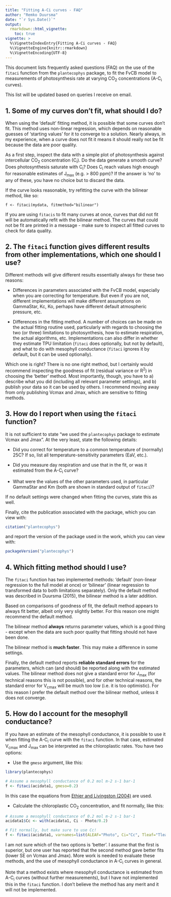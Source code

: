 ---
title: "Fitting A-Ci curves - FAQ"
author: "Remko Duursma"
date: "`r Sys.Date()`"
output: 
  rmarkdown::html_vignette:
    toc: true
vignette: >
  %\VignetteIndexEntry{Fitting A-Ci curves - FAQ}
  %\VignetteEngine{knitr::rmarkdown}
  %\VignetteEncoding{UTF-8}
---


This document lists frequently asked questions (FAQ) on the use of the `fitaci` function from the `plantecophys` package, to fit the FvCB model to measurements of photosynthesis rate at varying CO~2~ concentrations (A-C~i~ curves).

This list will be updated based on queries I receive on email. 


## 1. Some of my curves don't fit, what should I do?

When using the 'default' fitting method, it is possible that some curves don't fit. This method uses non-linear regression, which depends on reasonable guesses of 'starting values' for it to converge to a solution. Nearly always, in my experience, when a curve does not fit it means it should really not be fit because the data are poor quality.

As a first step, inspect the data with a simple plot of photosynthesis against intercellular CO~2~ concentration (C~i~). Do the data generate a smooth curve? Does photosynthesis saturate with C~i~? Does C~i~ reach values high enough for reasonable estimates of J~max~ (e.g. > 800 ppm)? If the answer is 'no' to any of these, you have no choice but to discard the data.

If the curve looks reasonable, try refitting the curve with the bilinear method, like so:

```
f <- fitaci(mydata, fitmethod="bilinear")
```

If you are using `fitacis` to fit many curves at once, curves that did not fit will be automatically refit with the bilinear method. The curves that could not be fit are printed in a message - make sure to inspect all fitted curves to check for data quality.  


## 2. The `fitaci` function gives different results from other implementations, which one should I use?

Different methods will give different results essentially always for these two reasons:

- Differences in parameters associated with the FvCB model, especially when you are correcting for temperature. But even if you are not, different implementations will make different assumptions on GammaStar, Kc, Ko, perhaps have different default atmospheric pressure, etc.

- Differences in the fitting method. A number of choices can be made on the actual fitting routine used, particularly with regards to choosing the two (or three) limitations to photosynthesis, how to estimate respiration, the actual algorithms, etc. Implementations can also differ in whether they estimate TPU limitation (`fitaci` does optionally, but not by default), and what to do with mesophyll conductance (`fitaci` ignores it by default, but it can be used optionally).


Which one is right? There is no one right method, but I certainly would recommend inspecting the goodness of fit (residual variance or R^2^) in choosing the 'better' method. Most importantly, though, you have to a) describe what you did (including all relevant parameter settings), and b) publish your data so it can be used by others. I recommend moving away from only publishing Vcmax and Jmax, which are sensitive to fitting methods.


## 3. How do I report when using the `fitaci` function?

It is not sufficient to state "we used the `plantecophys` package to estimate Vcmax and Jmax". At the very least, state the following details:

- Did you correct for temperature to a common temperature of (normally) 25C? If so, list all temperature-sensitivity parameters (EaV, etc.).

- Did you measure day respiration and use that in the fit, or was it estimated from the A-C~i~ curve?

- What were the values of the other parameters used, in particular GammaStar and Km (both are shown in standard output of `fitaci`)?

If no default settings were changed when fitting the curves, state this as well.

Finally, cite the publication associated with the package, which you can view with:

```{r eval=FALSE}
citation("plantecophys")
```

and report the version of the package used in the work, which you can view with:

```{r}
packageVersion("plantecophys")
```


## 4. Which fitting method should I use?


The `fitaci` function has two implemented methods: 'default' (non-linear regression to the full model at once) or 'bilinear' (linear regression to transformed data to both limitations separately). Only the default method was described in Duursma (2015), the bilinear method is a later addition.

Based on comparisons of goodness of fit, the default method appears to always fit better, albeit only very slightly better. For this reason one might recommend the default method.

The bilinear method **always** returns parameter values, which is a good thing - except when the data are such poor quality that fitting should not have been done. 

The bilinear method is **much faster**. This may make a difference in some settings.

Finally, the default method reports **reliable standard errors** for the parameters, which can (and should) be reported along with the estimated values. The bilinear method does not give a standard error for J~max~ (for technical reasons this is not possible), and for other technical reasons, the standard error for V~cmax~ will be much too low (i.e. it is too optimistic). For this reason I prefer the default method over the bilinear method, unless it does not converge.

## 5. How do I account for the mesophyll conductance?

If you have an estimate of the mesophyll conductance, it is possible to use it when fitting the A-C~i~ curve with the `fitaci` function. In that case, estimated V~cmax~ and J~max~ can be interpreted as the chloroplastic rates. You have two options:

- Use the `gmeso` argument, like this:

```{r}
library(plantecophys)

# Assume a mesophyll conductance of 0.2 mol m-2 s-1 bar-1
f <- fitaci(acidata1, gmeso=0.2)
```

In this case the equations from [Ethier and Livingston (2004)](http://onlinelibrary.wiley.com/doi/10.1111/j.1365-3040.2004.01140.x/full) are used.

- Calculate the chloroplastic CO~2~ concentration, and fit normally, like this:

```{r}
# Assume a mesophyll conductance of 0.2 mol m-2 s-1 bar-1
acidata1$Cc <- with(acidata1, Ci - Photo/0.2)

# Fit normally, but make sure to use Cc!
f <- fitaci(acidata1, varnames=list(ALEAF="Photo", Ci="Cc", Tleaf="Tleaf", PPFD="PARi"))
```


I am not sure which of the two options is 'better'. I assume that the first is superior, but one user has reported that the second method gave better fits (lower SE on Vcmax and Jmax). More work is needed to evaluate these methods, and the use of mesophyll conductance in A-C~i~ curves in general.

Note that a method exists where mesophyll conductance is estimated from A-C~i~ curves (without further measurements), but I have not implemented this in the `fitaci` function. I don't believe the method has any merit and it will not be implemented.










